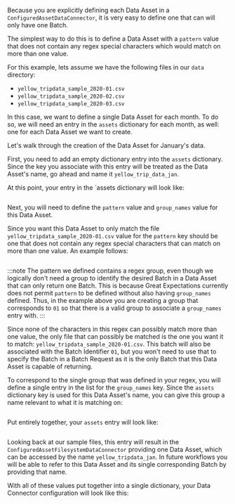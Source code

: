 Because you are explicitly defining each Data Asset in a `ConfiguredAssetDataConnector`, it is very easy to define one that can will only have one Batch.

The simplest way to do this is to define a Data Asset with a `pattern` value that does not contain any regex special characters which would match on more than one value.

For this example, lets assume we have the following files in our `data` directory:
- `yellow_tripdata_sample_2020-01.csv`
- `yellow_tripdata_sample_2020-02.csv`
- `yellow_tripdata_sample_2020-03.csv`

In this case, we want to define a single Data Asset for each month.  To do so, we will need an entry in the `assets` dictionary for each month, as well: one for each Data Asset we want to create.

Let's walk through the creation of the Data Asset for January's data.

First, you need to add an empty dictionary entry into the `assets` dictionary.  Since the key you associate with this entry will be treated as the Data Asset's name, go ahead and name it `yellow_trip_data_jan`.

At this point, your entry in the `assets dictionary will look like:

```python name="version-0.18.8 empty_data_asset_configuration_configured_single_batch"
```

Next, you will need to define the `pattern` value and `group_names` value for this Data Asset.

Since you want this Data Asset to only match the file `yellow_tripdata_sample_2020-01.csv` value for the `pattern` key should be one that does not contain any regex special characters that can match on more than one value.  An example follows:

```python name="version-0.18.8 pattern_for_single_batch_configured_data_asset_configuration"
```

:::note
The pattern we defined contains a regex group, even though we logically don't need a group to identify the desired Batch in a Data Asset that can only return one Batch.  This is because Great Expectations currently does not permit `pattern` to be defined without also having `group_names` defined.  Thus, in the example above you are creating a group that corresponds to `01` so that there is a valid group to associate a `group_names` entry with.
:::

Since none of the characters in this regex can possibly match more than one value, the only file that can possibly be matched is the one you want it to match: `yellow_tripdata_sample_2020-01.csv`.  This batch will also be associated with the Batch Identifier `01`, but you won't need to use that to specify the Batch in a Batch Request as it is the only Batch that this Data Asset is capable of returning.

To correspond to the single group that was defined in your regex, you will define a single entry in the list for the `group_names` key.  Since the `assets` dictionary key is used for this Data Asset's name, you can give this group a name relevant to what it is matching on:

```python name="version-0.18.8 group_names for single batch configured assets configuration"
```

Put entirely together, your `assets` entry will look like:

```python name="version-0.18.8 full_data_asset_for_single_batch_configured_data_connector"
```

Looking back at our sample files, this entry will result in the `ConfiguredAssetFilesystemDataConnector` providing one Data Asset, which can be accessed by the name `yellow_tripdata_jan`.  In future workflows you will be able to refer to this Data Asset and its single corresponding Batch by providing that name.

With all of these values put together into a single dictionary, your Data Connector configuration will look like this:

```python name="version-0.18.8 full_single_batch_configured_data_connector_configuration"
```